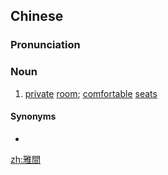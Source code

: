 {{also|雅间}}
==Chinese==
{{zh-forms|s=雅间}}

===Pronunciation===
{{zh-pron
|m=yǎjiān
|cat=n
}}

===Noun===
{{zh-noun}}

# [[private]] [[room]]; [[comfortable]] [[seat]]s {{gloss|in a restaurant, bath house, etc.}}

====Synonyms====
* {{zh-l|雅座}}

[[zh:雅間]]